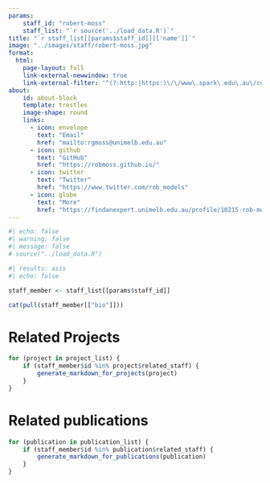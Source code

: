 ```yaml
---
params:
    staff_id: "robert-moss"
    staff_list: "`r source('../load_data.R')`"
title: "`r staff_list[[params$staff_id]][['name']]`"
image: "../images/staff/robert-moss.jpg"
format:
  html:
    page-layout: full
    link-external-newwindow: true
    link-external-filter: '^(?:http:|https:)\/\/www\.spark\.edu\.au\/custom'
about:
    id: about-block
    template: trestles
    image-shape: round
    links:
      - icon: envelope
        text: "Email"
        href: "mailto:rgmoss@unimelb.edu.au"
      - icon: github
        text: "GitHub"
        href: "https://robmoss.github.io/" 
      - icon: twitter
        text: "Twitter"
        href: "https://www.twitter.com/rob_models"
      - icon: globe
        text: "More"
        href: "https://findanexpert.unimelb.edu.au/profile/10215-rob-moss"
---
```

   
```r
#| echo: false
#| warning: false
#| message: false
# source("../load_data.R")
```
::: {#about-block}

```r
#| results: asis
#| echo: false

staff_member <- staff_list[[params$staff_id]]

cat(pull(staff_member[["bio"]]))

```

:::

# Related Projects

```r
for (project in project_list) {
    if (staff_member$id %in% project$related_staff) {
        generate_markdown_for_projects(project)
    }
}
```

# Related publications

```r
for (publication in publication_list) {
    if (staff_member$id %in% publication$related_staff) {
        generate_markdown_for_publications(publication)
    }
}
```

